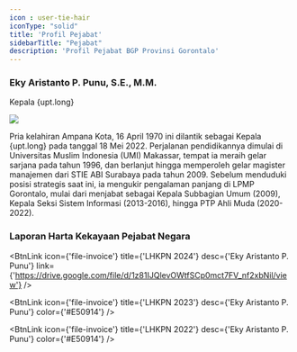 ```yaml
---
icon : user-tie-hair
iconType: "solid"
title: 'Profil Pejabat'
sidebarTitle: "Pejabat"
description: 'Profil Pejabat BGP Provinsi Gorontalo'
---
```


### Eky Aristanto P. Punu, S.E., M.M.

Kepala {upt.long}

<Frame caption="Eky Aristanto P. Punu">
  <img src="/images/foto-eky-punu.png" />
</Frame>

Pria kelahiran Ampana Kota, 16 April 1970 ini dilantik sebagai Kepala {upt.long} pada tanggal 18 Mei 2022. Perjalanan pendidikannya dimulai di Universitas Muslim Indonesia (UMI) Makassar, tempat ia meraih gelar sarjana pada tahun 1996, dan berlanjut hingga memperoleh gelar magister manajemen dari STIE ABI Surabaya pada tahun 2009. Sebelum menduduki posisi strategis saat ini, ia mengukir pengalaman panjang di LPMP Gorontalo, mulai dari menjabat sebagai Kepala Subbagian Umum (2009), Kepala Seksi Sistem Informasi (2013-2016), hingga PTP Ahli Muda (2020-2022).

### Laporan Harta Kekayaan Pejabat Negara

<BtnLink icon={'file-invoice'} 
    title={'LHKPN 2024'}
    desc={'Eky Aristanto P. Punu'}
    link={'https://drive.google.com/file/d/1z81IJQlevOWtfSCp0mct7FV_nf2xbNil/view'}
     />

<BtnLink icon={'file-invoice'} 
    title={'LHKPN 2023'}
    desc={'Eky Aristanto P. Punu'}
    color={'#E50914'}
     />

<BtnLink icon={'file-invoice'} 
    title={'LHKPN 2022'}
    desc={'Eky Aristanto P. Punu'}
    color={'#E50914'}
     />






